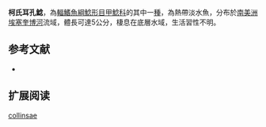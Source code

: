 {{Speciesbox
| name = 柯氏耳孔鯰
| image = 
| image_width = 250px
| image_caption = 
| status = NE
| status_system = IUCN3.1
| genus = Parotocinclus
| species = collinsae
| authority = Schmidt & Ferraris, 1985
| synonyms = 
}}

'''柯氏耳孔鯰'''，為[[輻鰭魚綱|輻鰭魚綱]][[鯰形目|鯰形目]][[甲鯰科|甲鯰科]]的其中一[[種|種]]，為熱帶淡水魚，分布於[[南美洲|南美洲]][[埃塞奎博河|埃塞奎博河]]流域，體長可達5公分，棲息在底層水域，生活習性不明。

==参考文献==
*{{FishBase_species|genus=Parotocinclus|species=collinsae|year=2014|month=12}}

== 扩展阅读 ==
{{refbegin}}
{{wikispecies-inline|Parotocinclus collinsae|柯氏耳孔鯰}}
{{refend}}
{{Taxonbar|from=Q6431110}}

[[Category:耳孔鯰屬|collinsae]]